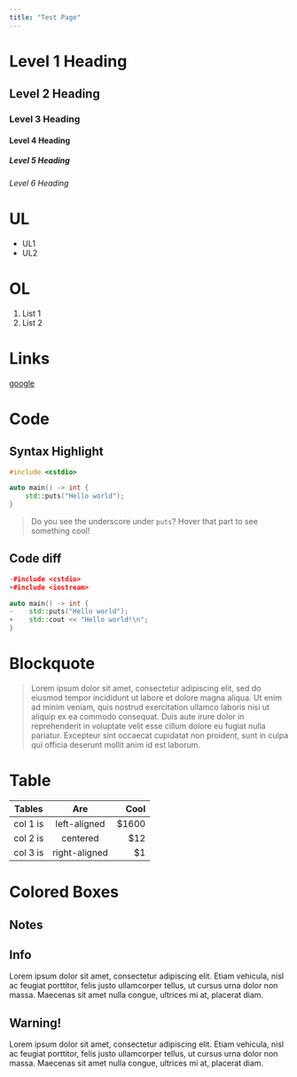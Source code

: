 ```yaml
---
title: "Test Page"
---
```


# Level 1 Heading
## Level 2 Heading
### Level 3 Heading
#### Level 4 Heading
##### Level 5 Heading
###### Level 6 Heading

# UL
- UL1
- UL2

# OL
1. List 1
2. List 2

# Links
[google](https://www.google.com)

# Code
## Syntax Highlight
```cpp
#include <cstdio>

auto main() -> int {
    std::puts("Hello world");
}
```

> Do you see the underscore under `puts`? Hover that part to see something cool!

## Code diff
```cpp
-#include <cstdio>
+#include <iostream>

auto main() -> int {
-    std::puts("Hello world");
+    std::cout << "Hello world!\n";
}
```

# Blockquote
> Lorem ipsum dolor sit amet, consectetur adipiscing elit, sed do eiusmod tempor incididunt ut labore et dolore magna aliqua. Ut enim ad minim veniam, quis nostrud exercitation ullamco laboris nisi ut aliquip ex ea commodo consequat. Duis aute irure dolor in reprehenderit in voluptate velit esse cillum dolore eu fugiat nulla pariatur. Excepteur sint occaecat cupidatat non proident, sunt in culpa qui officia deserunt mollit anim id est laborum.

# Table

| Tables   |      Are      |  Cool |
|----------|:-------------:|------:|
| col 1 is |  left-aligned | $1600 |
| col 2 is |    centered   |   $12 |
| col 3 is | right-aligned |    $1 |

# Colored Boxes

## Notes

<Info>

## Info

Lorem ipsum dolor sit amet, consectetur adipiscing elit. Etiam vehicula, nisl ac feugiat porttitor, felis justo ullamcorper tellus, ut cursus urna dolor non massa. Maecenas sit amet nulla congue, ultrices mi at, placerat diam.

</Info>

<Warning>

## Warning!

Lorem ipsum dolor sit amet, consectetur adipiscing elit. Etiam vehicula, nisl ac feugiat porttitor, felis justo ullamcorper tellus, ut cursus urna dolor non massa. Maecenas sit amet nulla congue, ultrices mi at, placerat diam.

</Warning>
